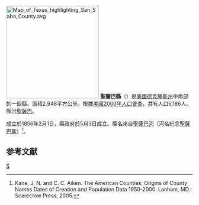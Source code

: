 {{noteTA
|T=zh-hans:圣萨巴县; zh-hant:聖薩巴縣; zh-tw:聖薩巴郡;
|1=zh-hans:县; zh-hant:縣; zh-tw:郡
}}
[[File:Map_of_Texas_highlighting_San_Saba_County.svg|250px]]
'''聖薩巴縣'''（{{lang-en|San Saba County}}）是[[美國|美國]][[德克薩斯州|德克薩斯州]]中南部的一個縣。面積2.948平方公里。根據[[美國2000年人口普查|美國2000年人口普查]]，共有人口6,186人。縣治[[聖薩巴|聖薩巴]]。

成立於1856年2月1日，縣政府於5月3日成立。縣名來自[[聖薩巴河|聖薩巴河]]（河名紀念[[聖薩巴斯|聖薩巴斯]]）<ref>Kane, J. N. and C. C. Aiken. The American Counties: Origins of County Names Dates of Creation and Population Data 1950-2000. Lanham, MD.: Scarecrow Press, 2005.</ref>。

== 参考文献 ==
<div class="references-small">
<references />
</div>
{{德克萨斯州}}
{{texas-stub}}

[[Category:得克萨斯州行政区划|S]]